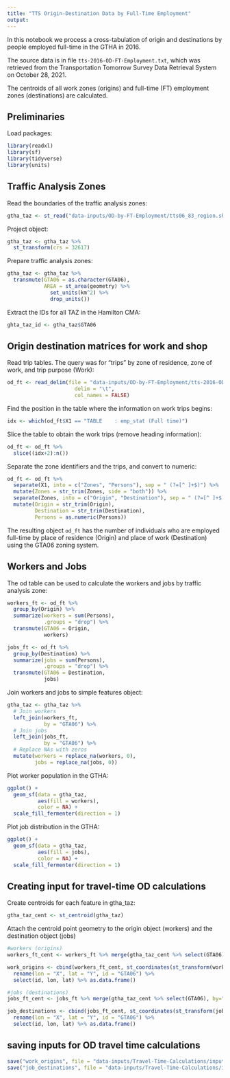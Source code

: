 ```yaml
---
title: "TTS Origin-Destination Data by Full-Time Employment"
output: 
---
```


In this notebook we process a cross-tabulation of origin and destinations by people employed full-time in the GTHA in 2016.

The source data is in file `tts-2016-OD-FT-Employment.txt`, which was retrieved from the Transportation Tomorrow Survey Data Retrieval System on October 28, 2021.

The centroids of all work zones (origins) and full-time (FT) employment zones (destinations) are calculated. 

## Preliminaries

Load packages:
```r
library(readxl)
library(sf)
library(tidyverse)
library(units)
```

## Traffic Analysis Zones

Read the boundaries of the traffic analysis zones:
```r
gtha_taz <- st_read("data-inputs/OD-by-FT-Employment/tts06_83_region.shp")
```

Project object:
```r
gtha_taz <- gtha_taz %>%
  st_transform(crs = 32617)
```

Prepare traffic analysis zones:
```r
gtha_taz <- gtha_taz %>%
  transmute(GTA06 = as.character(GTA06),
            AREA = st_area(geometry) %>% 
              set_units(km^2) %>% 
              drop_units())
```

Extract the IDs for all TAZ in the Hamilton CMA:
```r
ghta_taz_id <- gtha_taz$GTA06
```

## Origin destination matrices for work and shop

Read trip tables. The query was for "trips" by zone of residence, zone of work, and trip purpose (Work):
```r
od_ft <- read_delim(file = "data-inputs/OD-by-FT-Employment/tts-2016-OD-FT-Employment.txt", 
                      delim = "\t", 
                      col_names = FALSE)
```

Find the position in the table where the information on work trips begins:
```r
idx <- which(od_ft$X1 == "TABLE    : emp_stat (Full time)")
```

Slice the table to obtain the work trips (remove heading information):
```r
od_ft <- od_ft %>% 
  slice((idx+2):n())
```

Separate the zone identifiers and the trips, and convert to numeric:
```r
od_ft <- od_ft %>%
  separate(X1, into = c("Zones", "Persons"), sep = " (?=[^ ]+$)") %>%
  mutate(Zones = str_trim(Zones, side = "both")) %>%
  separate(Zones, into = c("Origin", "Destination"), sep = " (?=[^ ]+$)") %>%
  mutate(Origin = str_trim(Origin),
         Destination = str_trim(Destination),
         Persons = as.numeric(Persons))
```

The resulting object `od_ft` has the number of individuals who are employed full-time by place of residence (Origin) and place of work (Destination) using the GTA06 zoning system. 

## Workers and Jobs

The od table can be used to calculate the workers and jobs by traffic analysis zone:
```r
workers_ft <- od_ft %>%
  group_by(Origin) %>%
  summarize(workers = sum(Persons),
            .groups = "drop") %>%
  transmute(GTA06 = Origin,
            workers)

jobs_ft <- od_ft %>%
  group_by(Destination) %>%
  summarize(jobs = sum(Persons),
            .groups = "drop") %>%
  transmute(GTA06 = Destination,
            jobs)

```

Join workers and jobs to simple features object:
```r
gtha_taz <- gtha_taz %>%
  # Join workers
  left_join(workers_ft,
            by = "GTA06") %>%
  # Join jobs
  left_join(jobs_ft,
            by = "GTA06") %>%
  # Replace NAs with zeros
  mutate(workers = replace_na(workers, 0),
         jobs = replace_na(jobs, 0))
```

Plot worker population in the GTHA:
```r
ggplot() +
  geom_sf(data = gtha_taz,
          aes(fill = workers),
          color = NA) +
  scale_fill_fermenter(direction = 1)
```

Plot job distribution in the GTHA:
```r
ggplot() +
  geom_sf(data = gtha_taz,
          aes(fill = jobs),
          color = NA) +
  scale_fill_fermenter(direction = 1)
```

## Creating input for travel-time OD calculations

Create centroids for each feature in gtha_taz:
```r
gtha_taz_cent <- st_centroid(gtha_taz) 
```

Attach the centroid point geometry to the origin object (workers) and the destination object (jobs)
```r
#workers (origins)
workers_ft_cent <- workers_ft %>% merge(gtha_taz_cent %>% select(GTA06), by="GTA06") %>% st_sf

work_origins <- cbind(workers_ft_cent, st_coordinates(st_transform(workers_ft_cent, crs = 32617))) %>%
  rename(lon = "X", lat = "Y", id = "GTA06") %>%
  select(id, lon, lat) %>% as.data.frame()

```

```r
#jobs (destinations)
jobs_ft_cent <- jobs_ft %>% merge(gtha_taz_cent %>% select(GTA06), by="GTA06") %>% st_sf

job_destinations <- cbind(jobs_ft_cent, st_coordinates(st_transform(jobs_ft_cent, crs = 32617))) %>%
  rename(lon = "X", lat = "Y", id = "GTA06") %>%
  select(id, lon, lat) %>% as.data.frame()

```

## saving inputs for OD travel time calculations
```r
save("work_origins", file = "data-inputs/Travel-Time-Calculations/inputs/work_origins.Rdata")
save("job_destinations", file = "data-inputs/Travel-Time-Calculations/inputs/job_destinations.Rdata")
```

